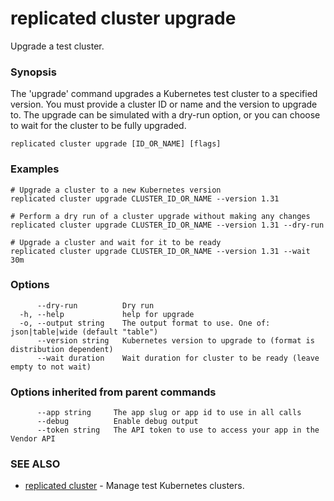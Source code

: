 # replicated cluster upgrade

Upgrade a test cluster.

### Synopsis

The 'upgrade' command upgrades a Kubernetes test cluster to a specified version. You must provide a cluster ID or name and the version to upgrade to. The upgrade can be simulated with a dry-run option, or you can choose to wait for the cluster to be fully upgraded.

```
replicated cluster upgrade [ID_OR_NAME] [flags]
```

### Examples

```
# Upgrade a cluster to a new Kubernetes version
replicated cluster upgrade CLUSTER_ID_OR_NAME --version 1.31

# Perform a dry run of a cluster upgrade without making any changes
replicated cluster upgrade CLUSTER_ID_OR_NAME --version 1.31 --dry-run

# Upgrade a cluster and wait for it to be ready
replicated cluster upgrade CLUSTER_ID_OR_NAME --version 1.31 --wait 30m
```

### Options

```
      --dry-run          Dry run
  -h, --help             help for upgrade
  -o, --output string    The output format to use. One of: json|table|wide (default "table")
      --version string   Kubernetes version to upgrade to (format is distribution dependent)
      --wait duration    Wait duration for cluster to be ready (leave empty to not wait)
```

### Options inherited from parent commands

```
      --app string     The app slug or app id to use in all calls
      --debug          Enable debug output
      --token string   The API token to use to access your app in the Vendor API
```

### SEE ALSO

* [replicated cluster](replicated-cli-cluster)	 - Manage test Kubernetes clusters.

